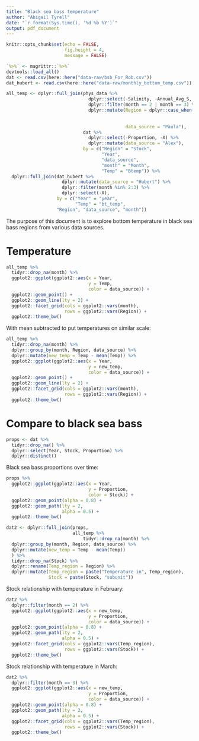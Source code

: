 ```yaml
---
title: "Black sea bass temperature"
author: "Abigail Tyrell"
date: "`r format(Sys.time(), '%d %b %Y')`"
output: pdf_document
---
```


```r
knitr::opts_chunk$set(echo = FALSE,
                      fig.height = 4,
                      message = FALSE)

`%>%` <- magrittr::`%>%`
devtools::load_all()
dat <- read.csv(here::here("data-raw/bsb_For_Rob.csv"))
dat_hubert <- read.csv(here::here("data-raw/monthly_bottom_temp.csv"))

all_temp <- dplyr::full_join(phys_data %>%
                               dplyr::select(-Salinity, -Annual_Avg_S, -towdate, -day, -season) %>%
                               dplyr::filter(month == 2 | month == 3) %>%
                               dplyr::mutate(Region = dplyr::case_when(Region == "NMAB" ~ "North",
                                                                       Region == "SMAB" ~ "South",
                                                                       Region == "MAB" ~ "MAB"),
                                             data_source = "Paula"),
                             dat %>%
                               dplyr::select(-Proportion, -X) %>%
                               dplyr::mutate(data_source = "Alex"),
                             by = c("Region" = "Stock",
                                    "Year",
                                    "data_source",
                                    "month" = "Month",
                                    "Temp" = "Btemp")) %>%
  dplyr::full_join(dat_hubert %>%
                     dplyr::mutate(data_source = "Hubert") %>%
                     dplyr::filter(month %in% 2:3) %>%
                     dplyr::select(-X),
                   by = c("Year" = "year",
                          "Temp" = "bt_temp",
                   "Region", "data_source", "month"))
```

The purpose of this document is to explore bottom temperature in black sea bass regions from various data sources.

# Temperature

```r
all_temp %>%
  tidyr::drop_na(month) %>%
  ggplot2::ggplot(ggplot2::aes(x = Year,
                               y = Temp,
                               color = data_source)) +
  ggplot2::geom_point() +
  ggplot2::geom_line(lty = 2) +
  ggplot2::facet_grid(cols = ggplot2::vars(month),
                      rows = ggplot2::vars(Region)) +
  ggplot2::theme_bw()
```

With mean subtracted to put temperatures on similar scale:

```r
all_temp %>%
  tidyr::drop_na(month) %>%
  dplyr::group_by(month, Region, data_source) %>%
  dplyr::mutate(new_temp = Temp - mean(Temp)) %>%
  ggplot2::ggplot(ggplot2::aes(x = Year,
                               y = new_temp,
                               color = data_source)) +
  ggplot2::geom_point() +
  ggplot2::geom_line(lty = 2) +
  ggplot2::facet_grid(cols = ggplot2::vars(month),
                      rows = ggplot2::vars(Region)) +
  ggplot2::theme_bw()
```

# Compare to black sea bass

```r
props <- dat %>%
  tidyr::drop_na() %>%
  dplyr::select(Year, Stock, Proportion) %>%
  dplyr::distinct()
```

Black sea bass proportions over time:


```r
props %>%
  ggplot2::ggplot(ggplot2::aes(x = Year,
                               y = Proportion,
                               color = Stock)) +
  ggplot2::geom_point(alpha = 0.8) +
  ggplot2::geom_path(lty = 2,
                     alpha = 0.5) +
  ggplot2::theme_bw()
```


```r
dat2 <- dplyr::full_join(props, 
                         all_temp %>%
                             tidyr::drop_na(month) %>%
  dplyr::group_by(month, Region, data_source) %>%
  dplyr::mutate(new_temp = Temp - mean(Temp))
  ) %>%
  tidyr::drop_na(Stock) %>%
  dplyr::rename(Temp_region = Region) %>%
  dplyr::mutate(Temp_region = paste("Temperature in", Temp_region),
                Stock = paste(Stock, "subunit"))
```

Stock relationship with temperature in February:

```r
dat2 %>%
  dplyr::filter(month == 2) %>%
  ggplot2::ggplot(ggplot2::aes(x = new_temp,
                               y = Proportion,
                               color = data_source)) +
  ggplot2::geom_point(alpha = 0.8) +
  ggplot2::geom_path(lty = 2,
                     alpha = 0.5) +
  ggplot2::facet_grid(cols = ggplot2::vars(Temp_region),
                      rows = ggplot2::vars(Stock)) +
  ggplot2::theme_bw()
```

Stock relationship with temperature in March:

```r
dat2 %>%
  dplyr::filter(month == 3) %>%
  ggplot2::ggplot(ggplot2::aes(x = new_temp,
                               y = Proportion,
                               color = data_source)) +
  ggplot2::geom_point(alpha = 0.8) +
  ggplot2::geom_path(lty = 2,
                     alpha = 0.5) +
  ggplot2::facet_grid(cols = ggplot2::vars(Temp_region),
                      rows = ggplot2::vars(Stock)) +
  ggplot2::theme_bw()
```



